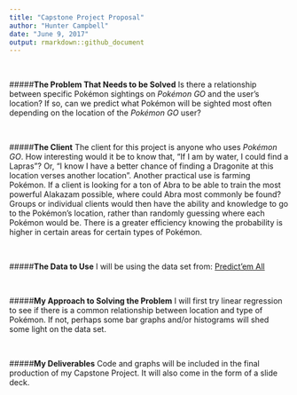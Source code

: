 ---
title: "Capstone Project Proposal"
author: "Hunter Campbell"
date: "June 9, 2017"
output: rmarkdown::github_document
---
<br>

#####**The Problem That Needs to be Solved**
Is there a relationship between specific Pok&eacute;mon sightings on *Pok&eacute;mon GO* and the user's location? If so, can we predict what Pok&eacute;mon will be sighted most often depending on the location of the *Pok&eacute;mon GO* user?

<br>

#####**The Client**
The client for this project is anyone who uses *Pok&eacute;mon GO*. How interesting would it be to know that, "If I am by water, I could find a Lapras"? Or, "I know I have a better chance of finding a Dragonite at this location verses another location".  Another practical use is farming Pok&eacute;mon.  If a client is looking for a ton of Abra to be able to train the most powerful Alakazam possible, where could Abra most commonly be found? Groups or individual clients would then have the ability and knowledge to go to the Pok&eacute;mon's location, rather than randomly guessing where each Pok&eacute;mon would be. There is a greater efficiency knowing the probability is higher in certain areas for certain types of Pok&eacute;mon.

<br>

#####**The Data to Use**
I will be using the data set from: [Predict'em All](https://www.kaggle.com/semioniy/predictemall)

<br>

#####**My Approach to Solving the Problem**
I will first try linear regression to see if there is a common relationship between location and type of Pok&eacute;mon.  If not, perhaps some bar graphs and/or histograms will shed some light on the data set.

<br>

#####**My Deliverables**
Code and graphs will be included in the final production of my Capstone Project.  It will also come in the form of a slide deck.